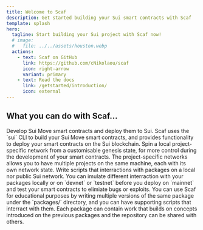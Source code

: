 ```yaml
---
title: Welcome to Scaf
description: Get started building your Sui smart contracts with Scaf
template: splash
hero:
  tagline: Start building your Sui project with Scaf now!
  # image:
  #   file: ../../assets/houston.webp
  actions:
    - text: Scaf on GitHub
      link: https://github.com/cNikolaou/scaf
      icon: right-arrow
      variant: primary
    - text: Read the docs
      link: /getstarted/introduction/
      icon: external
---
```



## What you can do with Scaf...

<CardGrid stagger>
  <Card title="Develop & Deploy" icon="document">
    Develop Sui Move smart contracts and deploy them to Sui. Scaf uses the
    `sui` CLI to build your Sui Move smart contracts, and provides
    functionality to deploy your smart contracts on the Sui blockchain.
  </Card>
  <Card title="Project-specific Local Sui Network" icon="laptop">
    Spin a local project-specific network from a customisable genesis state, for
    more control during the development of your smart contracts. The
    project-specific networks allows you to have multiple projects on the same
    machine, each with its own network state.
  </Card>
  <Card title="Simulate & Test" icon="approve-check-circle">
    Write scripts that interractions with packages on a local nor public Sui
    network. You can imulate different interraction with your packages locally
    or on `devnet` or `testnet` before you deploy on `mainnet` and test your
    smart contracts to elimiate bugs or exploits.
  </Card>
  <Card title="Educate" icon="open-book">
    You can use Scaf for educational purposes by writing multiple versions of the
    same package under the `packages/` directory, and you can have supporting
    scripts that interract with them. Each package can contain work that builds
    on concepts introduced on the previous packages and the repository can be
    shared with others.
  </Card>
</CardGrid>
